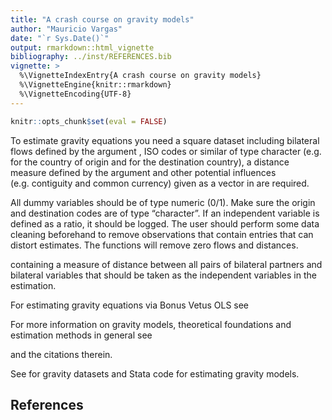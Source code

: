 ```yaml
---
title: "A crash course on gravity models"
author: "Mauricio Vargas"
date: "`r Sys.Date()`"
output: rmarkdown::html_vignette
bibliography: ../inst/REFERENCES.bib
vignette: >
  %\VignetteIndexEntry{A crash course on gravity models}
  %\VignetteEngine{knitr::rmarkdown}
  %\VignetteEncoding{UTF-8}
---
```


```r
knitr::opts_chunk$set(eval = FALSE)
```

To estimate gravity equations you need a square dataset including bilateral
flows defined by the argument \code{dependent_variable}, ISO codes or similar of type character
(e.g. \code{iso_o} for the country of origin and \code{iso_d} for the
destination country), a distance measure defined by the argument \code{distance}
and other potential influences (e.g. contiguity and common currency) given as a vector in
\code{regressors} are required.

All dummy variables should be of type numeric (0/1).
Make sure the origin and destination codes are of type "character".
If an independent variable is defined as a ratio, it should be logged.
The user should perform some data cleaning beforehand to remove observations that contain entries that
can distort estimates.
The functions will remove zero flows and distances.

containing a measure of
distance between all pairs of bilateral partners and bilateral variables that should
be taken as the independent variables in the estimation.

For estimating gravity equations via Bonus Vetus OLS see

\insertRef{Baier2009}{gravity}

\insertRef{Baier2010}{gravity}

For more information on gravity models, theoretical foundations and
estimation methods in general see

\insertRef{Anderson1979}{gravity}

\insertRef{Anderson2001}{gravity}

\insertRef{Anderson2010}{gravity}

\insertRef{Baier2009}{gravity}

\insertRef{Baier2010}{gravity}

\insertRef{Head2010}{gravity}

\insertRef{Head2014}{gravity}

\insertRef{Santos2006}{gravity}

and the citations therein.

See \href{https://sites.google.com/site/hiegravity/}{Gravity Equations: Workhorse, Toolkit, and Cookbook}
for gravity datasets and Stata code for estimating gravity models.

## References
